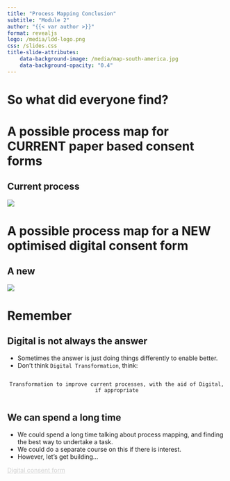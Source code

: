 ```yaml
---
title: "Process Mapping Conclusion"
subtitle: "Module 2"
author: "{{< var author >}}"
format: revealjs
logo: /media/ldd-logo.png
css: /slides.css
title-slide-attributes:
    data-background-image: /media/map-south-america.jpg
    data-background-opacity: "0.4"
---
```


# So what did everyone find?

# A possible process map for CURRENT paper based consent forms

## <span class="hide-title">Current process</span>

![](/media/paper-based-process-map.png){.centre-full-image fig-alt="A process map of current processes for consent"}

# A possible process map for a NEW optimised digital consent form

## <span class="hide-title">A new</span>

![](/media/new-digital-process-map.png){.centre-full-image fig-alt="A process map of a new and imagined processes for digital consent"}

# Remember

## Digital is not always the answer

* Sometimes the answer is just doing things differently to enable better. 
* Don't think `Digital Transformation`, think:

```{=html}
<div align="center">
    <code>
Transformation to improve current processes, with the aid of Digital, if appropriate
    </code>
</div>
```

## We can spend a long time {background-image="/media/construction-site.jpg" background-opacity="0.2"}

* We could spend a long time talking about process mapping, and finding the best way to undertake a task.
* We could do a separate course on this if there is interest.
* However, let's get building...

```{=html}
<div class="bottom-right">
    <a href="https://letsdodigital.org/learn/learn-python/module-2/4-digital-consent-form.html" style="color: lightgrey;">Digital consent form</a>
</div>
```